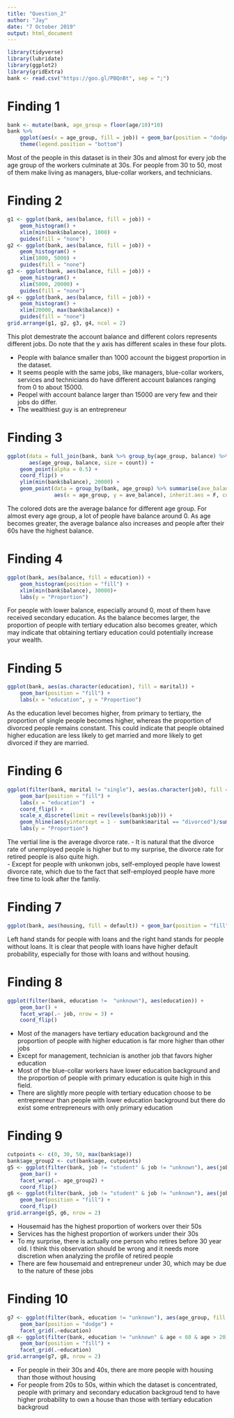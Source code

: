 ```yaml
---
title: "Question_2"
author: "Jay"
date: "7 October 2019"
output: html_document
---
```


```r
library(tidyverse)
library(lubridate)
library(ggplot2)
library(gridExtra)
bank <- read.csv("https://goo.gl/PBQnBt", sep = ";")
```

# Finding 1
```r
bank <- mutate(bank, age_group = floor(age/10)*10) 
bank %>%
    ggplot(aes(x = age_group, fill = job)) + geom_bar(position = "dodge") +
    theme(legend.position = "bottom")
```

Most of the people in this dataset is in their 30s and almost for every job the age group of the workers culminate at 30s. For people from 30 to 50, most of them make living as managers, blue-collar workers, and technicians. 

# Finding 2
```r
g1 <- ggplot(bank, aes(balance, fill = job)) + 
    geom_histogram() +
    xlim(min(bank$balance), 1000) +
    guides(fill = "none")
g2 <- ggplot(bank, aes(balance, fill = job)) + 
    geom_histogram() +
    xlim(1000, 5000) +
    guides(fill = "none")
g3 <- ggplot(bank, aes(balance, fill = job)) +
    geom_histogram() +
    xlim(5000, 20000) +
    guides(fill = "none")
g4 <- ggplot(bank, aes(balance, fill = job)) +
    geom_histogram() +
    xlim(20000, max(bank$balance)) +
    guides(fill = "none")
grid.arrange(g1, g2, g3, g4, ncol = 2)
```

This plot demestrate the account balance and different colors represents different jobs. Do note that the y axis has different scales in these four plots.

- People with balance smaller than 1000 account the biggest proportion in the dataset. 
- It seems people with the same jobs, like managers, blue-collar workers, services and technicians do have different account balances ranging from 0 to about 15000. 
- Peopel with account balance larger than 15000 are very few and their jobs do differ.  
- The wealthiest guy is an entrepreneur

# Finding 3
```r
ggplot(data = full_join(bank, bank %>% group_by(age_group, balance) %>% summarise(count = n())), 
       aes(age_group, balance, size = count)) + 
    geom_point(alpha = 0.5) +
    coord_flip() +
    ylim(min(bank$balance), 20000) +
    geom_point(data = group_by(bank, age_group) %>% summarise(ave_balance = mean(balance)),
               aes(x = age_group, y = ave_balance), inherit.aes = F, col = rainbow(8), size = 3.5, shape = 18)
```

The colored dots are the average balance for different age group. 
For almost every age group, a lot of people have balance around 0. As age becomes greater, the average balance also increases and people after their 60s have the highest balance.

# Finding 4
```r
ggplot(bank, aes(balance, fill = education)) +
    geom_histogram(position = "fill") +
    xlim(min(bank$balance), 30000)+
    labs(y = "Proportion")
```

For people with lower balance, especially around 0, most of them have received secondary education. As the balance becomes larger, the proportion of people with tertiary education also becomes greater, which may indicate that obtaining tertiary education could potentially increase your wealth.

# Finding 5
```r
ggplot(bank, aes(as.character(education), fill = marital)) +
    geom_bar(position = "fill") +
    labs(x = "education", y = "Proportion") 
```

As the education level becomes higher, from primary to tertiary, the proportion of single people becomes higher, whereas the proportion of divorced people remains constant. This could indicate that people obtained higher education are less likely to get married and more likely to get divorced if they are married. 

# Finding 6
```r
ggplot(filter(bank, marital != "single"), aes(as.character(job), fill = marital)) +
    geom_bar(position = "fill") +
    labs(x = "education")  +
    coord_flip() +
    scale_x_discrete(limit = rev(levels(bank$job))) +
    geom_hline(aes(yintercept = 1 - sum(bank$marital == "divorced")/sum(bank$marital != "single"))) +
    labs(y = "Proportion")
```

The vertial line is the average divorce rate.
- It is natural that the divorce rate of unemployed people is higher but to my surprise, the divorce rate for retired people is also quite high.  
- Except for people with unkonwn jobs, self-employed people have lowest divorce rate, which due to the fact that self-employed people have more free time to look after the famliy. 

# Finding 7
```r
ggplot(bank, aes(housing, fill = default)) + geom_bar(position = "fill") + facet_grid(.~ loan)
```

Left hand stands for people with loans and the right hand stands for people without loans. 
It is clear that people with loans have higher default probability, especially for those with loans and without housing. 

# Finding 8
```r
ggplot(filter(bank, education !=  "unknown"), aes(education)) +
    geom_bar() +
    facet_wrap(.~ job, nrow = 3) +
    coord_flip()
```

- Most of the managers have tertiary education background and the proportion of people with higher education is far more higher than other jobs
- Except for management, technician is another job that favors higher education
- Most of the blue-collar workers have lower education background and the proportion of people with primary education is quite high in this field.
- There are slightly more people with tertiary education choose to be entrepreneur than people with lower education background but there do exist some entrepreneurs with only primary education

# Finding 9
```r
cutpoints <- c(0, 30, 50, max(bank$age))
bank$age_group2 <- cut(bank$age, cutpoints)
g5 <- ggplot(filter(bank, job != "student" & job != "unknown"), aes(job)) +
    geom_bar() +
    facet_wrap(.~ age_group2) +
    coord_flip()
g6 <- ggplot(filter(bank, job != "student" & job != "unknown"), aes(job, fill = age_group2)) + 
    geom_bar(position = "fill") + 
    coord_flip()
grid.arrange(g5, g6, nrow = 2)
```

- Housemaid has the highest proportion of workers over their 50s
- Services has the highest proportion of workers under their 30s
- To my surprise, there is actually one person who retires before 30 year old. I think this observation should be wrong and it needs more discretion when analyzing the profile of retired people
- There are few housemaid and entrepreneur under 30, which may be due to the nature of these jobs

# Finding 10
```r
g7 <- ggplot(filter(bank, education != "unknown"), aes(age_group, fill = housing)) + 
    geom_bar(position = "dodge") + 
    facet_grid(.~education) 
g8 <- ggplot(filter(bank, education != "unknown" & age < 60 & age > 20), aes(age_group, fill = housing)) + 
    geom_bar(position = "fill") + 
    facet_grid(.~education) 
grid.arrange(g7, g8, nrow = 2)
```

- For people in their 30s and 40s, there are more people with housing than those without housing
- For people from 20s to 50s, within which the dataset is concentrated, people with primary and secondary education backgroud tend to have higher probability to own a house than those with tertiary education backgroud